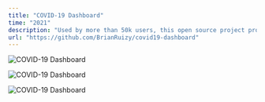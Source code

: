 ```yaml
---
title: "COVID-19 Dashboard"
time: "2021"
description: "Used by more than 50k users, this open source project provided a comprehensive view of the COVID-19 pandemic data. Fully interactive maps and charts."
url: "https://github.com/BrianRuizy/covid19-dashboard"
---
```

 
<Image
  src="/projects/covid/phones.png"
  alt="COVID-19 Dashboard"
  width={1905}
  height={1409}
  caption="Mobile view of application, including list of key statistics, the map of daily growth, and the fully interactive map made using Mapbox."
/>

<Image
  src="/projects/covid/tablet.png"
  alt="COVID-19 Dashboard"
  width={2580}
  height={1691}
  caption="Tablet view of the dashboard's home page. The application is designed to be responsive to all platforms and devices."
/>

<Image
  src="/projects/covid/floating.png"
  alt="COVID-19 Dashboard"
  width={2580}
  height={1691}
/>